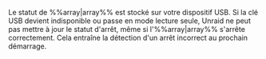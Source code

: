 Le statut de %%array|array%% est stocké sur votre dispositif USB. Si la clé USB devient indisponible ou passe en mode lecture seule, Unraid ne peut pas mettre à jour le statut d'arrêt, même si l'%%array|array%% s'arrête correctement. Cela entraîne la détection d'un arrêt incorrect au prochain démarrage.
